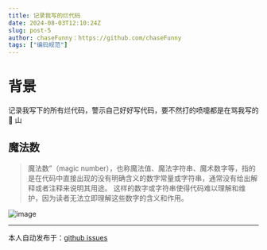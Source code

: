 ```yaml
---
title: 记录我写的烂代码
date: 2024-08-03T12:10:24Z
slug: post-5
author: chaseFunny：https://github.com/chaseFunny
tags: ["编码规范"]
---
```


#  背景
记录我写下的所有烂代码，警示自己好好写代码，要不然打的喷嚏都是在骂我写的 💩 山

## 魔法数
> 魔法数”（magic number），也称魔法值、魔法字符串、魔术数字等，指的是在代码中直接出现的没有明确含义的数字常量或字符串，通常没有给出解释或者注释来说明其用途。
> 这样的数字或字符串使得代码难以理解和维护，因为读者无法立即理解这些数字的含义和作用。

![image](https://github.com/user-attachments/assets/0cf6bbcb-27a7-471d-b204-0fee7f2e74a4)


---
本人自动发布于：<a href="https://github.com/coderPerseus/blog/issues/5" target="_blank">github issues</a>

